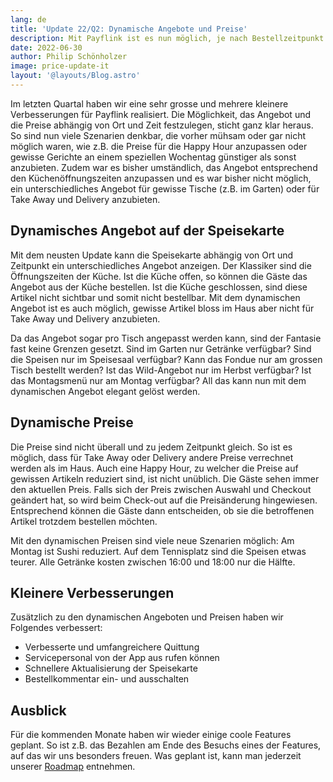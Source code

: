 ```yaml
---
lang: de
title: 'Update 22/Q2: Dynamische Angebote und Preise'
description: Mit Payflink ist es nun möglich, je nach Bestellzeitpunkt und -ort das Angebot und die Preise unterschiedlich zu gestalten.
date: 2022-06-30
author: Philip Schönholzer
image: price-update-it
layout: '@layouts/Blog.astro'
---
```


Im letzten Quartal haben wir eine sehr grosse und mehrere kleinere Verbesserungen für Payflink realisiert. Die Möglichkeit, das Angebot und die Preise abhängig von Ort und Zeit festzulegen, sticht ganz klar heraus. So sind nun viele Szenarien denkbar, die vorher mühsam oder gar nicht möglich waren, wie z.B. die Preise für die Happy Hour anzupassen oder gewisse Gerichte an einem speziellen Wochentag günstiger als sonst anzubieten. Zudem war es bisher umständlich, das Angebot entsprechend den Küchenöffnungszeiten anzupassen und es war bisher nicht möglich, ein unterschiedliches Angebot für gewisse Tische (z.B. im Garten) oder für Take Away und Delivery anzubieten.

## Dynamisches Angebot auf der Speisekarte

Mit dem neusten Update kann die Speisekarte abhängig von Ort und Zeitpunkt ein unterschiedliches Angebot anzeigen. Der Klassiker sind die Öffnungszeiten der Küche. Ist die Küche offen, so können die Gäste das Angebot aus der Küche bestellen. Ist die Küche geschlossen, sind diese Artikel nicht sichtbar und somit nicht bestellbar. Mit dem dynamischen Angebot ist es auch möglich, gewisse Artikel bloss im Haus aber nicht für Take Away und Delivery anzubieten.

Da das Angebot sogar pro Tisch angepasst werden kann, sind der Fantasie fast keine Grenzen gesetzt. Sind im Garten nur Getränke verfügbar? Sind die Speisen nur im Speisesaal verfügbar? Kann das Fondue nur am grossen Tisch bestellt werden? Ist das Wild-Angebot nur im Herbst verfügbar? Ist das Montagsmenü nur am Montag verfügbar? All das kann nun mit dem dynamischen Angebot elegant gelöst werden.

## Dynamische Preise

Die Preise sind nicht überall und zu jedem Zeitpunkt gleich. So ist es möglich, dass für Take Away oder Delivery andere Preise verrechnet werden als im Haus. Auch eine Happy Hour, zu welcher die Preise auf gewissen Artikeln reduziert sind, ist nicht unüblich. Die Gäste sehen immer den aktuellen Preis. Falls sich der Preis zwischen Auswahl und Checkout geändert hat, so wird beim Check-out auf die Preisänderung hingewiesen. Entsprechend können die Gäste dann entscheiden, ob sie die betroffenen Artikel trotzdem bestellen möchten.

Mit den dynamischen Preisen sind viele neue Szenarien möglich: Am Montag ist Sushi reduziert. Auf dem Tennisplatz sind die Speisen etwas teurer. Alle Getränke kosten zwischen 16:00 und 18:00 nur die Hälfte.

## Kleinere Verbesserungen

Zusätzlich zu den dynamischen Angeboten und Preisen haben wir Folgendes verbessert:

- Verbesserte und umfangreichere Quittung
- Servicepersonal von der App aus rufen können
- Schnellere Aktualisierung der Speisekarte
- Bestellkommentar ein- und ausschalten

## Ausblick

Für die kommenden Monate haben wir wieder einige coole Features geplant. So ist z.B. das Bezahlen am Ende des Besuchs eines der Features, auf das wir uns besonders freuen. Was geplant ist, kann man jederzeit unserer [Roadmap](https://payflink.notion.site/Roadmap-von-Payflink-6644875d1fba4fe58cacfbf15e1ace7e) entnehmen.
